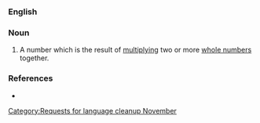 {{nolanguage/box}}
[[Category:Requests for language cleanup November]]
===English===
===Noun===
'''{{en-noun|sg=[[common]] [[multiple]]}}'''
# {{math}} A number which is the result of [[multiplying]] two or more [[whole number]]s together.
===References===
* {{R:American Heritage 2000}}